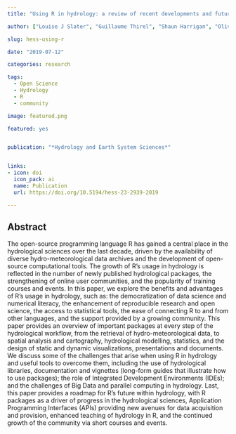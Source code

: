 ```yaml
---
title: "Using R in hydrology: a review of recent developments and future directions"

author: ["Louise J Slater", "Guillaume Thirel", "Shaun Harrigan", "Olivier Delaigue", {name: "**Alexander Hurley**", orcid: 0000-0002-9641-2805}, "Abdou Khouakhi", "Ilaria Prodoscimi", "Claudia Vitolo", "Katie Smith"]

slug: hess-using-r

date: "2019-07-12"

categories: research

tags: 
  - Open Science
  - Hydrology
  - R
  - community

image: featured.png

featured: yes


publication: "*Hydrology and Earth System Sciences*"


links:
- icon: doi
  icon_pack: ai
  name: Publication
  url: https://doi.org/10.5194/hess-23-2939-2019

---
```


## Abstract

The open-source programming language R has gained a central place in the hydrological sciences over the last decade, driven by the availability of diverse hydro-meteorological data archives and the development of open-source computational tools. The growth of R's usage in hydrology is reflected in the number of newly published hydrological packages, the strengthening of online user communities, and the popularity of training courses and events. In this paper, we explore the benefits and advantages of R's usage in hydrology, such as: the democratization of data science and numerical literacy, the enhancement of reproducible research and open science, the access to statistical tools, the ease of connecting R to and from other languages, and the support provided by a growing community. This paper provides an overview of important packages at every step of the hydrological workflow, from the retrieval of hydro-meteorological data, to spatial analysis and cartography, hydrological modelling, statistics, and the design of static and dynamic visualizations, presentations and documents. We discuss some of the challenges that arise when using R in hydrology and useful tools to overcome them, including the use of hydrological libraries, documentation and vignettes (long-form guides that illustrate how to use packages); the role of Integrated Development Environments (IDEs); and the challenges of Big Data and parallel computing in hydrology. Last, this paper provides a roadmap for R's future within hydrology, with R packages as a driver of progress in the hydrological sciences, Application Programming Interfaces (APIs) providing new avenues for data acquisition and provision, enhanced teaching of hydrology in R, and the continued growth of the community via short courses and events.